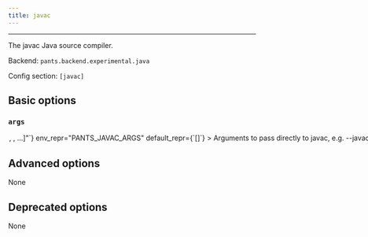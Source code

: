 ```yaml
---
title: javac
---
```



---

The javac Java source compiler.

Backend: <span className="color--primary">`pants.backend.experimental.java`</span>

Config section: <span className="color--primary">`[javac]`</span>

<span className={styles.options}>

## Basic options

### `args`

<Option
  cli_repr={`--javac-args="[<shell_str>, <shell_str>, ...]"`}
  env_repr="PANTS_JAVAC_ARGS"
  default_repr={`[]`}
>

Arguments to pass directly to javac, e.g. `--javac-args='-g -deprecation'`.

</Option>

## Advanced options

None

## Deprecated options

None

</span>
